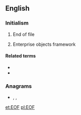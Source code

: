 ==English==

===Initialism===
{{rfc-header|Initialism}}
{{head|en|initialism}}

# {{lb|en|computing}} End of file
# {{lb|en|computing}} Enterprise objects framework

====Related terms====
* {{l|en|BOF}}
* {{l|en|EOD}}

===Anagrams===
* {{l|en|foe}}, {{l|en|FoE}}, {{l|en|FOE}}

[[et:EOF]]
[[pl:EOF]]
